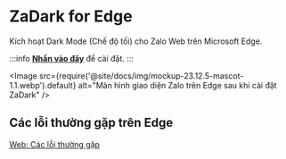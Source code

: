 
# ZaDark for Edge

Kích hoạt Dark Mode (Chế độ tối) cho Zalo Web trên Microsoft Edge.

:::info
[**Nhấn vào đây**](https://go.quaric.com/zadark-edge) để cài đặt.
:::

<Image src={require('@site/docs/img/mockup-23.12.5-mascot-1.1.webp').default} alt="Màn hình giao diện Zalo trên Edge sau khi cài đặt ZaDark" />

<AdsByGoogle>
  <ins
    className="adsbygoogle"
    style={{ display: 'block' }}
    data-ad-client="ca-pub-5192881442581767"
    data-ad-slot="8722903447"
    data-ad-format="auto"
    data-full-width-responsive="true"
  ></ins>
</AdsByGoogle>

## Các lỗi thường gặp trên Edge

[Web: Các lỗi thường gặp](/blog/common-errors-on-web)